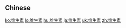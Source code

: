 {{also|維生素}}
==Chinese==
{{zh-see|維生素}}

[[ko:维生素]]
[[lo:维生素]]
[[hu:维生素]]
[[ja:维生素]]
[[uk:维生素]]
[[zh:维生素]]